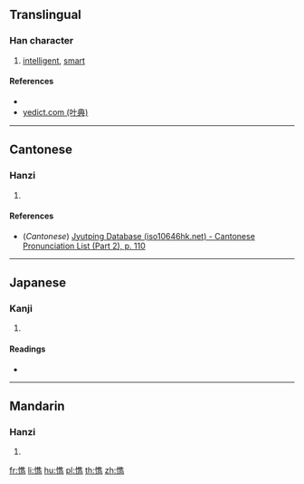 ==Translingual==

===Han character===
{{Han char|rn=61|rad=心|as=13|sn=16|four=|canj=POGS|ids=⿰忄雋}}

# [[intelligent]], [[smart]]

====References====
* {{Han ref|kx=0406.050|dkj=11338|dj=0747.040|hdz=42355.040|uh=61CF|ud=25039}}
* [http://yedict.com/htm/61/61CF.htm yedict.com (叶典)]

----

==Cantonese==

===Hanzi===
{{yue-hanzi|jyut=[[zeon3]]|y=jeun3}}

# {{defn|lang=yue|sort=心13}}

====References====
* (''Cantonese'') [http://www.iso10646hk.net/jp/document/download.jsp Jyutping Database (iso10646hk.net) - Cantonese Pronunciation List (Part 2), p. 110]

----

==Japanese==

===Kanji===
{{ja-kanji|grade=|rs=心13}}

# {{defn|lang=ja|sort=心13}}

====Readings====
* {{ja-readings|on=[[しゅん]] (shun)|kun=[[さとい]] (satoi)}}

----

==Mandarin==

===Hanzi===
{{cmn-hanzi|pin=[[jùn]] ([[jun4]])|wg=chün<sup>4</sup>}}

# {{defn|lang=cmn|sort=心13}}

[[fr:懏]]
[[li:懏]]
[[hu:懏]]
[[pl:懏]]
[[th:懏]]
[[zh:懏]]